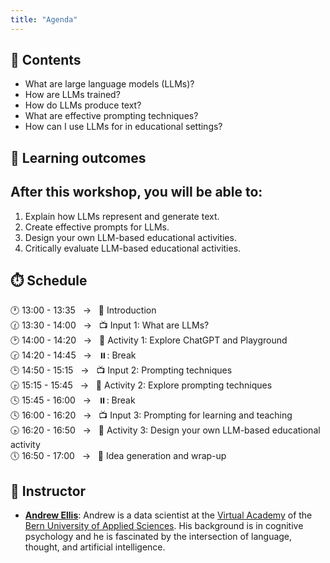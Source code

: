 ```yaml
---
title: "Agenda"
---
```

<!-- In this workshop, we will investigate how Large Language Models (LLMs) are trained, how they produce text, and what they are capable of. We will also discuss similarities and differences between LLMs and human thought processes. As LLMs become increasingly human-like in their performance, it is important to develop effective ways to describe their behaviour. We will discuss high-level concepts that allow us think about LLMs without falling into the trap of anthropomorphism. -->
<!-- TODO: fix schedule -->

## 📖 Contents

- What are large language models (LLMs)?
- How are LLMs trained?
- How do LLMs produce text?
- What are effective prompting techniques?
- How can I use LLMs for in educational settings?


## 🎯 Learning outcomes
:::{.callout-tip}
## After this workshop, you will be able to:

1) Explain how LLMs represent and generate text.
2) Create effective prompts for LLMs.
3) Design your own LLM-based educational activities.
4) Critically evaluate LLM-based educational activities.
:::

## ⏱️ Schedule

🕐 13:00 - 13:35 &nbsp;&nbsp;→&nbsp;&nbsp; 💬 Introduction <br>
🕜 13:30 - 14:00 &nbsp;&nbsp;→&nbsp;&nbsp; 📺 Input 1: What are LLMs? <br>
🕑 14:00 - 14:20 &nbsp;&nbsp;→&nbsp;&nbsp; 💼 Activity 1: Explore ChatGPT and Playground <br>
🕝 14:20 - 14:45 &nbsp;&nbsp;→&nbsp;&nbsp; ⏸️: Break <br>
🕒 14:50 - 15:15 &nbsp;&nbsp;→&nbsp;&nbsp; 📺 Input 2: Prompting techniques <br>
🕞 15:15 - 15:45 &nbsp;&nbsp;→&nbsp;&nbsp; 💼 Activity 2: Explore prompting techniques <br>
🕓 15:45 - 16:00 &nbsp;&nbsp;→&nbsp;&nbsp; ⏸️: Break <br>
🕓 16:00 - 16:20 &nbsp;&nbsp;→&nbsp;&nbsp; 📺 Input 3: Prompting for learning and teaching <br>
🕟 16:20 - 16:50 &nbsp;&nbsp;→&nbsp;&nbsp; 💼 Activity 3: Design your own LLM-based educational activity <br>
🕔 16:50 - 17:00 &nbsp;&nbsp;→&nbsp;&nbsp; 💬 Idea generation and wrap-up


## 🙋 Instructor

- [**Andrew Ellis**](https://www.bfh.ch/en/about-bfh/people/a3xvoqozosua/): Andrew is a data scientist at the [Virtual Academy](https://virtuelleakademie.ch/) of the [Bern University of Applied Sciences](https://www.bfh.ch/). His background is in cognitive psychology and he is fascinated by the intersection of language, thought, and artificial intelligence.



